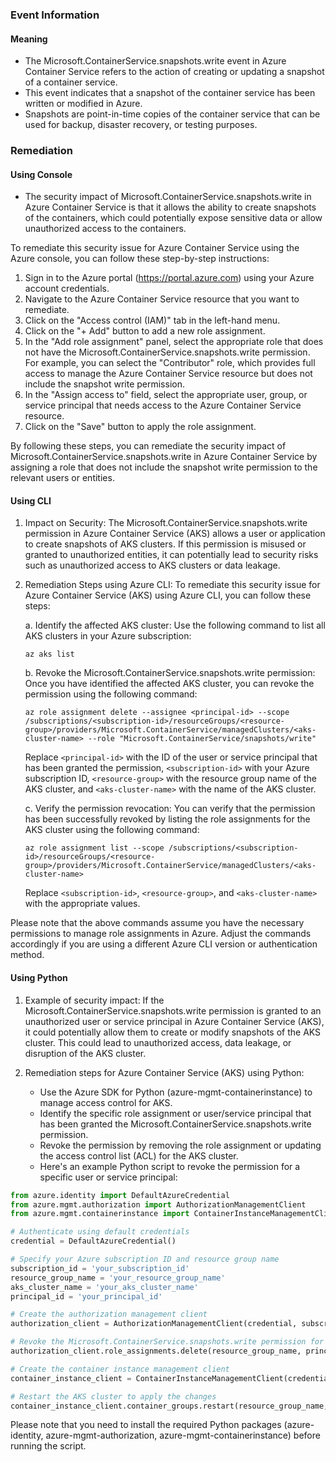 
### Event Information

#### Meaning

- The Microsoft.ContainerService.snapshots.write event in Azure Container Service refers to the action of creating or updating a snapshot of a container service.
- This event indicates that a snapshot of the container service has been written or modified in Azure.
- Snapshots are point-in-time copies of the container service that can be used for backup, disaster recovery, or testing purposes.

### Remediation

#### Using Console

- The security impact of Microsoft.ContainerService.snapshots.write in Azure Container Service is that it allows the ability to create snapshots of the containers, which could potentially expose sensitive data or allow unauthorized access to the containers.

To remediate this security issue for Azure Container Service using the Azure console, you can follow these step-by-step instructions:

1. Sign in to the Azure portal (https://portal.azure.com) using your Azure account credentials.
2. Navigate to the Azure Container Service resource that you want to remediate.
3. Click on the "Access control (IAM)" tab in the left-hand menu.
4. Click on the "+ Add" button to add a new role assignment.
5. In the "Add role assignment" panel, select the appropriate role that does not have the Microsoft.ContainerService.snapshots.write permission. For example, you can select the "Contributor" role, which provides full access to manage the Azure Container Service resource but does not include the snapshot write permission.
6. In the "Assign access to" field, select the appropriate user, group, or service principal that needs access to the Azure Container Service resource.
7. Click on the "Save" button to apply the role assignment.

By following these steps, you can remediate the security impact of Microsoft.ContainerService.snapshots.write in Azure Container Service by assigning a role that does not include the snapshot write permission to the relevant users or entities.

#### Using CLI

1. Impact on Security: The Microsoft.ContainerService.snapshots.write permission in Azure Container Service (AKS) allows a user or application to create snapshots of AKS clusters. If this permission is misused or granted to unauthorized entities, it can potentially lead to security risks such as unauthorized access to AKS clusters or data leakage.

2. Remediation Steps using Azure CLI: To remediate this security issue for Azure Container Service (AKS) using Azure CLI, you can follow these steps:

   a. Identify the affected AKS cluster: Use the following command to list all AKS clusters in your Azure subscription:
      ```
      az aks list
      ```

   b. Revoke the Microsoft.ContainerService.snapshots.write permission: Once you have identified the affected AKS cluster, you can revoke the permission using the following command:
      ```
      az role assignment delete --assignee <principal-id> --scope /subscriptions/<subscription-id>/resourceGroups/<resource-group>/providers/Microsoft.ContainerService/managedClusters/<aks-cluster-name> --role "Microsoft.ContainerService/snapshots/write"
      ```
      Replace `<principal-id>` with the ID of the user or service principal that has been granted the permission, `<subscription-id>` with your Azure subscription ID, `<resource-group>` with the resource group name of the AKS cluster, and `<aks-cluster-name>` with the name of the AKS cluster.

   c. Verify the permission revocation: You can verify that the permission has been successfully revoked by listing the role assignments for the AKS cluster using the following command:
      ```
      az role assignment list --scope /subscriptions/<subscription-id>/resourceGroups/<resource-group>/providers/Microsoft.ContainerService/managedClusters/<aks-cluster-name>
      ```
      Replace `<subscription-id>`, `<resource-group>`, and `<aks-cluster-name>` with the appropriate values.

Please note that the above commands assume you have the necessary permissions to manage role assignments in Azure. Adjust the commands accordingly if you are using a different Azure CLI version or authentication method.

#### Using Python

1. Example of security impact: If the Microsoft.ContainerService.snapshots.write permission is granted to an unauthorized user or service principal in Azure Container Service (AKS), it could potentially allow them to create or modify snapshots of the AKS cluster. This could lead to unauthorized access, data leakage, or disruption of the AKS cluster.

2. Remediation steps for Azure Container Service (AKS) using Python:
   - Use the Azure SDK for Python (azure-mgmt-containerinstance) to manage access control for AKS.
   - Identify the specific role assignment or user/service principal that has been granted the Microsoft.ContainerService.snapshots.write permission.
   - Revoke the permission by removing the role assignment or updating the access control list (ACL) for the AKS cluster.
   - Here's an example Python script to revoke the permission for a specific user or service principal:

```python
from azure.identity import DefaultAzureCredential
from azure.mgmt.authorization import AuthorizationManagementClient
from azure.mgmt.containerinstance import ContainerInstanceManagementClient

# Authenticate using default credentials
credential = DefaultAzureCredential()

# Specify your Azure subscription ID and resource group name
subscription_id = 'your_subscription_id'
resource_group_name = 'your_resource_group_name'
aks_cluster_name = 'your_aks_cluster_name'
principal_id = 'your_principal_id'

# Create the authorization management client
authorization_client = AuthorizationManagementClient(credential, subscription_id)

# Revoke the Microsoft.ContainerService.snapshots.write permission for the specified principal
authorization_client.role_assignments.delete(resource_group_name, principal_id)

# Create the container instance management client
container_instance_client = ContainerInstanceManagementClient(credential, subscription_id)

# Restart the AKS cluster to apply the changes
container_instance_client.container_groups.restart(resource_group_name, aks_cluster_name)
```

Please note that you need to install the required Python packages (azure-identity, azure-mgmt-authorization, azure-mgmt-containerinstance) before running the script.

